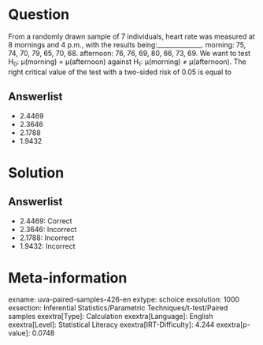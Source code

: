 Question
========

From a randomly drawn sample of 7 individuals, heart rate was measured at 8 mornings and 4 p.m., with the results being:______________. morning: 75, 74, 70, 79, 65, 70, 68. afternoon: 76, 76, 69, 80, 66, 73, 69. We want to test H~0~: μ(morning) = μ(afternoon) against H~1~: μ(morning) ≠ μ(afternoon). The right critical value of the test with a two-sided risk of 0.05 is equal to

Answerlist
----------

* 2.4469
* 2.3646
* 2.1788
* 1.9432

Solution
========

Answerlist
----------

* 2.4469: Correct
* 2.3646: Incorrect
* 2.1788: Incorrect
* 1.9432: Incorrect

Meta-information
================
exname: uva-paired-samples-426-en
extype: schoice
exsolution: 1000
exsection: Inferential Statistics/Parametric Techniques/t-test/Paired samples
exextra[Type]: Calculation
exextra[Language]: English
exextra[Level]: Statistical Literacy
exextra[IRT-Difficulty]: 4.244
exextra[p-value]: 0.0748
